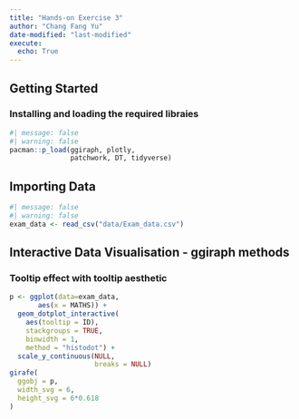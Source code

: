 ```yaml
---
title: "Hands-on Exercise 3"
author: "Chang Fang Yu"
date-modified: "last-modified"
execute:
  echo: True
---
```


## Getting Started

### Installing and loading the required libraies

```R
#| message: false
#| warning: false
pacman::p_load(ggiraph, plotly, 
               patchwork, DT, tidyverse) 
```
## Importing Data
```R
#| message: false
#| warning: false
exam_data <- read_csv("data/Exam_data.csv")
```
## Interactive Data Visualisation - ggiraph methods
### Tooltip effect with tooltip aesthetic
```R
p <- ggplot(data=exam_data, 
       aes(x = MATHS)) +
  geom_dotplot_interactive(
    aes(tooltip = ID),
    stackgroups = TRUE, 
    binwidth = 1, 
    method = "histodot") +
  scale_y_continuous(NULL, 
                     breaks = NULL)
girafe(
  ggobj = p,
  width_svg = 6,
  height_svg = 6*0.618
)
```